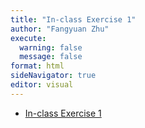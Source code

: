 ```yaml
---
title: "In-class Exercise 1"
author: "Fangyuan Zhu"
execute: 
  warning: false
  message: false
format: html
sideNavigator: true
editor: visual
---
```


-   [In-class Exercise 1](https://public.tableau.com/app/profile/fangyuan.zhu/viz/Inclass_Ex1/Dashboard1)
